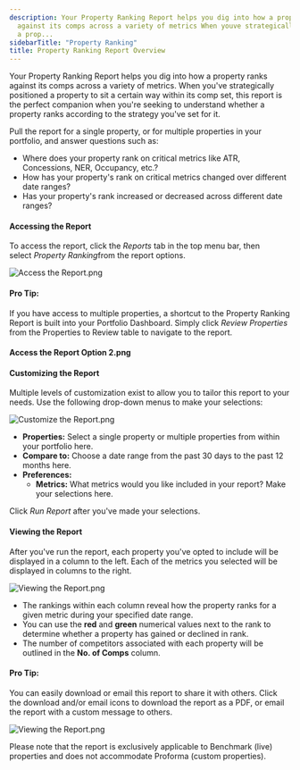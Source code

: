 ```yaml
---
description: Your Property Ranking Report helps you dig into how a property ranks
  against its comps across a variety of metrics When youve strategically positioned
  a prop...
sidebarTitle: "Property Ranking"
title: Property Ranking Report Overview
---
```


Your Property Ranking Report helps you dig into how a property ranks against its comps across a variety of metrics. When you've strategically positioned a property to sit a certain way within its comp set, this report is the perfect companion when you're seeking to understand whether a property ranks according to the strategy you've set for it.


Pull the report for a single property, or for multiple properties in your portfolio, and answer questions such as: 


* Where does your property rank on critical metrics like ATR, Concessions, NER, Occupancy, etc.?
* How has your property's rank on critical metrics changed over different date ranges?
* Has your property's rank increased or decreased across different date ranges?


#### Accessing the Report


To access the report, click the *Reports* tab in the top menu bar, then select *Property Ranking*from the report options. 


<Frame caption="Property Reports overview with various report options for property analysis.">
  <img src="/images/radix/fb1f48ad658cb3f704a8b35e63bba6d1e17dc7aa.png" alt="Access the Report.png" />
</Frame>



#### Pro Tip:


If you have access to multiple properties, a shortcut to the Property Ranking Report is built into your Portfolio Dashboard. Simply click *Review Properties* from the Properties to Review table to navigate to the report.



#### Access the Report Option 2.png


#### Customizing the Report


Multiple levels of customization exist to allow you to tailor this report to your needs. Use the following drop-down menus to make your selections:


<Frame caption="Property ranking report interface with metrics selection and comparison options.">
  <img src="/images/radix/f7bd12014e7b62449c21b931feeb4c9f1f91f7de.png" alt="Customize the Report.png" />
</Frame>


* **Properties:** Select a single property or multiple properties from within your portfolio here.
* **Compare to:** Choose a date range from the past 30 days to the past 12 months here.
* **Preferences:**
	+ **Metrics:** What metrics would you like included in your report? Make your selections here.


Click *Run Report* after you've made your selections.


#### Viewing the Report


After you've run the report, each property you've opted to include will be displayed in a column to the left. Each of the metrics you selected will be displayed in columns to the right. 


<Frame caption="Property ranking report displaying metrics for Augustus Apartments compared to competitors.">
  <img src="/images/radix/7e9eb0d89b8bba11c03dd9de233d02d2aa546ff1.png" alt="Viewing the Report.png" />
</Frame>


* The rankings within each column reveal how the property ranks for a given metric during your specified date range.
* You can use the **red** and **green** numerical values next to the rank to determine whether a property has gained or declined in rank.
* The number of competitors associated with each property will be outlined in the **No. of Comps** column.



#### Pro Tip:


You can easily download or email this report to share it with others. Click the download and/or email icons to download the report as a PDF, or email the report with a custom message to others. 



<Frame caption="Property ranking report displaying metrics for Augustus Apartments compared to competitors.">
  <img src="/images/radix/378b8e2489470661a59c66b31c45d47b8767c71a.png" alt="Viewing the Report.png" />
</Frame>



Please note that the report is exclusively applicable to Benchmark (live) properties and does not accommodate Proforma (custom properties).